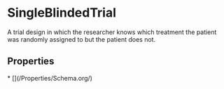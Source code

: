   
# SingleBlindedTrial

A trial design in which the researcher knows which treatment the patient was randomly assigned to but the patient does not.

## Properties

<Grid>
* [](/Properties/Schema.org/)
</Grid>

